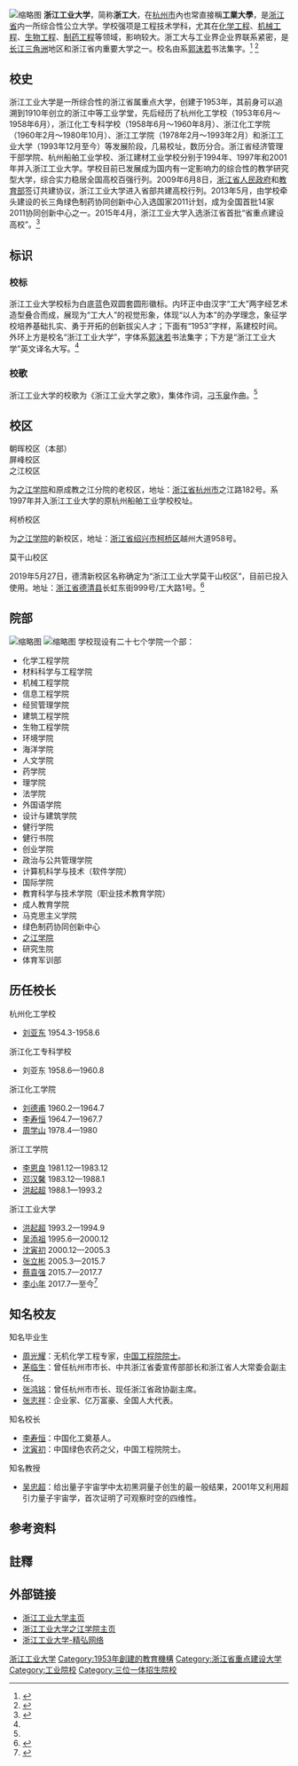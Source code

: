 {{coord|30.2687|119.9843|format=dms|region:CN_type:edu|display=title}}
{{Infobox university
|name        = '''浙江工业大学'''
|english_name = Zhejiang University of Technology
|native_name = <!-- 本土名 -->
|image       = [[File:Symbol_of_ZJUT.png|200px]]
|caption     = 浙江工业大学校徽
|founder     = <!-- 創辦人 -->
|motto       = 厚德健行
|established = 1953年
|closed      = <!-- 閉校 -->
|re-established = <!-- 復辦 -->
|anniversary = 10月份的第三个星期六 <ref name="ZJUT_Charter">{{cite web |title=浙江工业大学章程 |url=http://www.zjut.edu.cn/UploadFile/files/201609271555037.pdf |access-date=2019-06-11 |archive-date=2020-02-28 |archive-url=https://web.archive.org/web/20200228071607/http://www.zjut.edu.cn/UploadFile/files/201609271555037.pdf |dead-url=no }}</ref>
|type        = 公立
|chairman_label = 名誉校长
|chairman    = [[沈寅初|沈寅初]]
|president   = [[李小年|李小年]]
|dean        = <!-- 院長 -->
|secretary   = [[蔡袁强|蔡袁强]]
|faculty     = 2277 <small>（2020年）</small>
|staff       = 3125 <small>（2020年）</small>
|students    = <!-- 學生 -->
|undergrad   = 19179 <small>（2020年）</small>
|postgrad    = 10022 <small>（2020年）</small>
|doctoral    = 887 <small>（2020年）</small>
|address     = [[中国|中国]][[浙江省|浙江省]][[杭州市|杭州市]][[拱墅区|拱墅区]]潮王路18号（朝晖校区）
、[[西湖区_(杭州市)|西湖区]]留和路228号（屏峰校区）
|campus      = 朝晖、屏峰
|area        = 3550亩
|colors      = <!-- 代表色 -->
|affiliations= <!-- 隸屬於 -->
|zip         = 310014
|telephone   = {{Tel|86|571|88320114}}
|nickname    = <!-- 暱稱 -->
|athlete     = <!-- 校隊 -->
|conference  = <!-- 体育联盟 -->      
|website     = {{url|https://www.zjut.edu.cn}}
|logo        = <!-- 標識 -->
|footnotes   = <!-- 註腳 -->
}}

[[File:Headquarters_ZJUT.jpg|缩略图]]
'''浙江工业大学'''，简称'''浙工大'''，在[[杭州市|杭州市]]內也常直接稱'''工業大學'''{{註|如地鐵3號線規劃車站「工業大學站」}}，是[[浙江省|浙江省]]内一所综合性公立大学。学校强项是工程技术学科，尤其在[[化学工程|化学工程]]、[[机械工程|机械工程]]、[[生物工程|生物工程]]、[[制药工程|制药工程]]等领域，影响较大。浙工大与工业界企业界联系紧密，是[[长江三角洲|长江三角洲]]地区和浙江省内重要大学之一。校名由系[[郭沫若|郭沫若]]书法集字。<ref>{{cite web |url=http://cxnews.cnnb.com.cn/system/2015/10/12/011283988.shtml |language= |title=知道浙江这些东西的校名都是谁写的吗？ |publisher=慈溪新闻网 |date=2015年10月12日 |accessdate= |archive-url=https://web.archive.org/web/20160324100819/http://cxnews.cnnb.com.cn/system/2015/10/12/011283988.shtml |archive-date=2016年3月24日 |dead-url=yes }}</ref>
<ref>{{cite web|url=http://www.zjut.edu.cn/ReadClassDetail.jsp?bigclassid=5&sid=80|title=学校概况|publisher=浙江工业大学网站|access-date=2020-10-09|archive-date=2020-07-30|archive-url=https://web.archive.org/web/20200730113703/http://www.zjut.edu.cn/ReadClassDetail.jsp?bigclassid=5&sid=80|dead-url=no}}</ref>

==校史==
浙江工业大学是一所综合性的浙江省属重点大学，创建于1953年，其前身可以追溯到1910年创立的浙江中等工业学堂，先后经历了杭州化工学校（1953年6月～1958年6月），浙江化工专科学校（1958年6月～1960年8月）、浙江化工学院（1960年2月～1980年10月）、浙江工学院（1978年2月～1993年2月）和浙江工业大学（1993年12月至今）等发展阶段，几易校址，数历分合。浙江省经济管理干部学院、杭州船舶工业学校、浙江建材工业学校分别于1994年、1997年和2001年并入浙江工业大学。学校目前已发展成为国内有一定影响力的综合性的教学研究型大学，综合实力稳居全国高校百强行列。2009年6月8日，[[浙江省人民政府|浙江省人民政府]]和[[中华人民共和国教育部|教育部]]签订共建协议，浙江工业大学进入省部共建高校行列。2013年5月，由学校牵头建设的长三角绿色制药协同创新中心入选国家2011计划，成为全国首批14家2011协同创新中心之一。2015年4月，浙江工业大学入选浙江省首批“省重点建设高校”。<ref name="ZJUT_History">{{cite web |title=浙江工业大学发展沿革 |url=http://www.zjut.edu.cn/ReadClassDetail.jsp?bigclassid=5&sid=38 |access-date=2019-06-11 |archive-date=2020-07-28 |archive-url=https://web.archive.org/web/20200728051547/http://www.zjut.edu.cn/ReadClassDetail.jsp?bigclassid=5&sid=38 |dead-url=no }}</ref>
{{chart/start}}
{{chart | WGX |-|.| | | | | | | | | | | | | | | | | | | | |WGX=浙江省温州工业学校}}
{{chart | HGX |-|+|-| HHX | | | | | | | | | | | | | | | | |HGX=浙江省杭州工业学校<small>化工科</small>|HHX=<small>1953年6月～1958年6月</small><br>'''杭州化工学校'''|boxstyle_ HHX =background-color: #ddd;}}
{{chart | SGX |-|'| | |!| | | | | | | | | | | | | | | | | |SGX=江苏省苏州高级工业技术学校<small>化工科</small>}}
{{chart | | | | | | | ZHZ | | | | | | | | | | | | | | | | |ZHZ=<small>1958年6月～1960年8月</small><br>'''浙江化工专科学校'''|boxstyle_ ZHZ =background-color: #ddd;}}
{{chart | | | | | | | |!| | | | | | | | | | | | | | | | | |}}
{{chart | | | | | | | ZHY |-|-|-| QHZ | | | | | | | | | | |QHZ=<small>1960年2月</small><br>衢州化工专科学校|ZHY=<small>1960年2月～1980年10月</small><br>'''浙江化工学院'''|boxstyle_ ZHY =background-color: #ddd;}}
{{chart | | | | | | | |!| | | | | | | | | | | | | | | | | |}}
{{chart | | | | | | | ZGY | | | | | | | | | | | | | | | | |ZGY=<small>1978年2月～1992年10月</small><br>'''浙江工学院'''|boxstyle_ ZGY =background-color: #ddd;}}
{{chart | | | | | | | |!| | |,|-| ZJG | | | | | | | | | | |ZJG=<small>1994年11月</small><br>浙江省经济管理干部学院}}
{{chart | | | | | | | ZGD |-|+|-| HCX | | | | | | | | | | |ZGD=<small>1991年12月～ </small><br>'''浙江工业大学'''|HCX=<small>1997年7月</small><br>杭州船舶工业学校|boxstyle_ ZGD =background-color: #ddd;}}
{{chart | | | | | | | | | | |`|-| ZJX | | | | | | | | | | |ZJX=<small>2001年3月</small><br>浙江建材工业学校}}
{{chart/end}}
==标识==
===校标===
浙江工业大学校标为白底蓝色双圆套圆形徽标。内环正中由汉字“工大”两字经艺术造型叠合而成，展现为“工大人”的视觉形象，体现“以人为本”的办学理念，象征学校培养基础扎实、勇于开拓的创新拔尖人才；下面有“1953”字样，系建校时间。外环上方是校名“浙江工业大学”，字体系[[郭沫若|郭沫若]]书法集字；下方是“浙江工业大学”英文译名大写。<ref name="ZJUT_Charter" />
===校歌===
浙江工业大学的校歌为《浙江工业大学之歌》，集体作词，[[刁玉泉|刁玉泉]]作曲。<ref name="ZJUT_Charter" />

==校区==
;朝晖校区（本部）
;屏峰校区
;之江校区
为[[浙江工业大学之江学院|之江学院]]和原成教之江分院的老校区，地址：[[浙江省|浙江省]][[杭州市|杭州市]]之江路182号。系1997年并入浙江工业大学的原杭州船舶工业学校校址。
;柯桥校区
为[[浙江工业大学之江学院|之江学院]]的新校区，地址：[[浙江省|浙江省]][[绍兴市|绍兴市]][[柯桥区|柯桥区]]越州大道958号。
;莫干山校区
2019年5月27日，德清新校区名称确定为“浙江工业大学莫干山校区”，目前已投入使用。地址：[[浙江省|浙江省]][[德清县|德清县]]长虹东街999号/工大路1号。<ref>{{cite web |title=关于浙江工业大学莫干山校区名称的公告 |url=http://www.zjut.edu.cn/newsDetail.jsp?id=19758 |publisher=浙江工业大学党委宣传部 |date=2019-05-27 |access-date=2019-06-11 |archive-date=2020-05-26 |archive-url=https://web.archive.org/web/20200526082507/http://www.zjut.edu.cn/newsDetail.jsp?id=19758 |dead-url=no }}</ref>

==院部==
[[File:Teaching_building_ZJUT.jpg|缩略图]]
[[File:Sir_Run_Run_Shaw_Hall_ZJUT.jpg|缩略图]]
学校现设有二十七个学院一个部：
*化学工程学院
*材料科学与工程学院
*机械工程学院
*信息工程学院
*经贸管理学院
*建筑工程学院
*生物工程学院
*环境学院
*海洋学院
*人文学院
*药学院
*理学院
*法学院
*外国语学院
*设计与建筑学院
*健行学院
*健行书院
*创业学院
*政治与公共管理学院
*计算机科学与技术（软件学院）
*国际学院
*教育科学与技术学院（职业技术教育学院）
*成人教育学院
*马克思主义学院
*绿色制药协同创新中心
*[[浙江工业大学之江学院|之江学院]]
*研究生院
*体育军训部

==历任校长==
;杭州化工学校	
*[[刘亚东|刘亚东]] 1954.3-1958.6

;浙江化工专科学校	
*刘亚东 1958.6—1960.8

;浙江化工学院	
*[[刘德甫|刘德甫]] 1960.2—1964.7
*[[李寿恒|李寿恒]] 1964.7—1967.7	
*[[周学山|周学山]] 1978.4—1980

;浙江工学院	
*[[李恩良|李恩良]] 1981.12—1983.12	
*[[邓汉馨|邓汉馨]] 1983.12—1988.1	
*[[洪起超|洪起超]] 1988.1—1993.2

;浙江工业大学	
*[[洪起超|洪起超]] 1993.2—1994.9	
*[[吴添祖|吴添祖]] 1995.6—2000.12
*[[沈寅初|沈寅初]] 2000.12—2005.3
*[[张立彬|张立彬]] 2005.3—2015.7
*[[蔡袁强|蔡袁强]] 2015.7—2017.7
*[[李小年|李小年]] 2017.7—至今<ref >{{cite web |url=http://www.zjut.edu.cn/ReadClassDetail.jsp?bigclassid=5&sid=39 |language= |title=浙江工业大学历任领导 |publisher=浙江工业大学 |date= |accessdate=2015-10 |archive-date=2016-10-10 |archive-url=https://web.archive.org/web/20161010213209/http://www.zjut.edu.cn/ReadClassDetail.jsp?bigclassid=5&sid=39 |dead-url=no }}</ref>

==知名校友==

;知名毕业生
*[[周光耀|周光耀]]：无机化学工程专家，[[中国工程院院士|中国工程院院士]]。
*[[茅临生|茅临生]]：曾任杭州市市长、中共浙江省委宣传部部长和浙江省人大常委会副主任。
*[[张鸿铭|张鸿铭]]：曾任杭州市市长、现任浙江省政协副主席。
*[[张志祥_(企业家)|张志祥]]：企业家、亿万富豪、全国人大代表。

;知名校长
*[[李寿恒|李寿恒]]：中国化工奠基人。
*[[沈寅初|沈寅初]]：中国绿色农药之父，中国工程院院士。

;知名教授
*[[吴忠超|吴忠超]]：给出量子宇宙学中太初黑洞量子创生的最一般结果，2001年又利用超引力量子宇宙学，首次证明了可观察时空的四维性。

== 参考资料 ==
{{reflist}}

== 註釋 ==
{{NoteFoot}}

== 外部链接 ==
{{commons category|Zhejiang University of Technology}}
*[http://www.zjut.edu.cn 浙江工业大学主页]
*[https://web.archive.org/web/20181218042743/http://www.zjc.zjut.edu.cn/ 浙江工业大学之江学院主页]
*[https://web.archive.org/web/20110107102858/http://www.zjut.com/ 浙江工业大学-精弘网络]

{{浙江高等院校}}
{{小和山高教园区}}
{{中华人民共和国省部共建制高等院校}}
[[Category:浙江工业大学|]]
[[Category:1953年創建的教育機構|Category:1953年創建的教育機構]]
[[Category:浙江省重点建设大学|Category:浙江省重点建设大学]]
[[Category:工业院校|Category:工业院校]]
[[Category:三位一体招生院校|Category:三位一体招生院校]]
